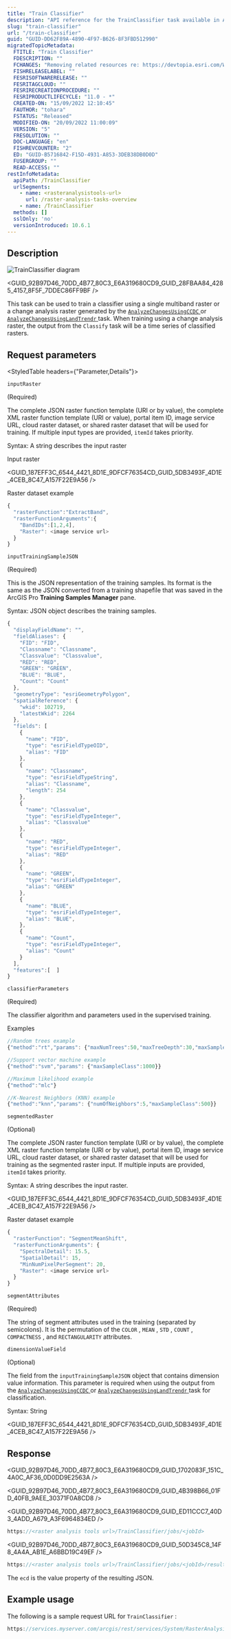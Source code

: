 ```yaml
---
title: "Train Classifier"
description: "API reference for the TrainClassifier task available in ArcGIS Enterprise."
slug: "train-classifier"
url: "/train-classifier"
guid: "GUID-DD62F89A-4890-4F97-B626-8F3FBD512990"
migratedTopicMetadata:
  FTITLE: "Train Classifier"
  FDESCRIPTION: ""
  FCHANGES: "Removing related resources re: https://devtopia.esri.com/WebGIS/arcgis-rest-api-documentation/issues/191"
  FISHRELEASELABEL: ""
  FESRISOFTWARERELEASE: ""
  FESRITAGCLOUD: ""
  FESRIRECREATIONPROCEDURE: ""
  FESRIPRODUCTLIFECYCLE: "11.0 - *"
  CREATED-ON: "15/09/2022 12:10:45"
  FAUTHOR: "tohara"
  FSTATUS: "Released"
  MODIFIED-ON: "20/09/2022 11:00:09"
  VERSION: "5"
  FRESOLUTION: ""
  DOC-LANGUAGE: "en"
  FISHREVCOUNTER: "2"
  ED: "GUID-B5716842-F15D-4931-A853-3DEB38DB0D0D"
  FUSERGROUP: ""
  READ-ACCESS: ""
restInfoMetadata:
  apiPath: /TrainClassifier
  urlSegments:
    - name: <rasteranalysistools-url>
      url: /raster-analysis-tasks-overview
    - name: /TrainClassifier
  methods: []
  sslOnly: 'no'
  versionIntroduced: 10.6.1
---
```



## Description

![TrainClassifier diagram](./images/GUID-EB3673E9-C1AF-4762-B4EF-0FDF0DEFF2A4-web.png)

<GUID_92B97D46_70DD_4B77_80C3_E6A319680CD9_GUID_28FBAA84_4285_4157_8F5F_7DDEC86FF9BF />

This task can be used to train a classifier using a single multiband raster or a change analysis raster generated by the [`AnalyzeChangesUsingCCDC` ](/analyze-change-using-ccdc) or [`AnalyzeChangesUsingLandTrendr` ](/analyze-changes-using-landtrendr) task. When training using a change analysis raster, the output from the `Classify`  task will be a time series of classified rasters.

##  Request parameters

<StyledTable headers={"Parameter,Details"}>

<StyledTableRow>

<StyledTableCell cellStyle="markdown">

`inputRaster` 

(Required)

</StyledTableCell>

<StyledTableCell cellStyle="markdown">

The complete JSON raster function template (URI or by value), the complete XML raster function template (URI or value), portal item ID, image service URL, cloud raster dataset, or shared raster dataset that will be used for training. If multiple input types are provided, `itemId`  takes priority.

Syntax: A string describes the input raster

Input raster 

<GUID_187EFF3C_6544_4421_8D1E_9DFCF76354CD_GUID_5DB3493F_4D1E_4CEB_8C47_A157F22E9A56 />

Raster dataset example

```javascript
{
  "rasterFunction":"ExtractBand",
  "rasterFunctionArguments":{
    "BandIDs":[1,2,4],
    "Raster": <image service url>
  }
}

```

 

</StyledTableCell>

</StyledTableRow>

<StyledTableRow>

<StyledTableCell cellStyle="markdown">

`inputTrainingSampleJSON` 

(Required)

</StyledTableCell>

<StyledTableCell cellStyle="markdown">

This is the JSON representation of the training samples. Its format is the same as the JSON converted from a training shapefile that was saved in the ArcGIS Pro **Training Samples Manager** pane.

Syntax: JSON object describes the training samples.

```javascript
{
  "displayFieldName": "",
  "fieldAliases": {
    "FID": "FID",
    "Classname": "Classname",
    "Classvalue": "Classvalue",
    "RED": "RED",
    "GREEN": "GREEN", 
    "BLUE": "BLUE",
    "Count": "Count"
  },
  "geometryType": "esriGeometryPolygon",
  "spatialReference": {
    "wkid": 102719,
    "latestWkid": 2264
  },
  "fields": [
    {
      "name": "FID",
      "type": "esriFieldTypeOID",
      "alias": "FID"
    },
    {
      "name": "Classname",
      "type": "esriFieldTypeString",
      "alias": "Classname",
      "length": 254
    },
    {
      "name": "Classvalue",
      "type": "esriFieldTypeInteger",
      "alias": "Classvalue"
    },
    {
      "name": "RED",
      "type": "esriFieldTypeInteger",
      "alias": "RED"
    },
    {
      "name": "GREEN",
      "type": "esriFieldTypeInteger",
      "alias": "GREEN"
    },
    {
      "name": "BLUE",
      "type": "esriFieldTypeInteger",
      "alias": "BLUE",
    },
    {
      "name": "Count",
      "type": "esriFieldTypeInteger",
      "alias": "Count"
    }
  ],
  "features":[  ]
}         

```

 

</StyledTableCell>

</StyledTableRow>

<StyledTableRow>

<StyledTableCell cellStyle="markdown">

`classifierParameters` 

(Required)

</StyledTableCell>

<StyledTableCell cellStyle="markdown">

The classifier algorithm and parameters used in the supervised training.

Examples

```javascript
//Random trees example
{"method":"rt","params": {"maxNumTrees":50,"maxTreeDepth":30,"maxSampleClass":1000}}

//Support vector machine example
{"method":"svm","params": {"maxSampleClass":1000}}

//Maximum likelihood example
{"method":"mlc"}

//K-Nearest Neighbors (KNN) example
{"method":"knn","params": {"numOfNeighbors":5,"maxSampleClass":500}}

```

 

</StyledTableCell>

</StyledTableRow>

<StyledTableRow>

<StyledTableCell cellStyle="markdown">

`segmentedRaster` 

(Optional)

</StyledTableCell>

<StyledTableCell cellStyle="markdown">

The complete JSON raster function template (URI or by value), the complete XML raster function template (URI or by value), portal item ID, image service URL, cloud raster dataset, or shared raster dataset that will be used for training as the segmented raster input. If multiple inputs are provided, `itemId`  takes priority.

Syntax: A string describes the input raster.

<GUID_187EFF3C_6544_4421_8D1E_9DFCF76354CD_GUID_5DB3493F_4D1E_4CEB_8C47_A157F22E9A56 />

Raster dataset example

```javascript
{
  "rasterFunction": "SegmentMeanShift",
  "rasterFunctionArguments": {
    "SpectralDetail": 15.5,
    "SpatialDetail": 15,
    "MinNumPixelPerSegment": 20,
    "Raster": <image service url>
  }
}
```

 

</StyledTableCell>

</StyledTableRow>

<StyledTableRow>

<StyledTableCell cellStyle="markdown">

`segmentAttributes` 

(Required)

</StyledTableCell>

<StyledTableCell cellStyle="markdown">

The string of segment attributes used in the training (separated by semicolons). It is the permutation of the `COLOR` , `MEAN` , `STD` , `COUNT` , `COMPACTNESS` , and `RECTANGULARITY`  attributes. 

</StyledTableCell>

</StyledTableRow>

<StyledTableRow>

<StyledTableCell cellStyle="markdown">

`dimensionValueField` 

(Optional)

</StyledTableCell>

<StyledTableCell cellStyle="markdown">

The field from the `inputTrainingSampleJSON`  object that contains dimension value information. This parameter is required when using the output from the [`AnalyzeChangesUsingCCDC` ](/analyze-change-using-ccdc) or [`AnalyzeChangesUsingLandTrendr` ](/analyze-changes-using-landtrendr) task for classification.

Syntax: String

<GUID_187EFF3C_6544_4421_8D1E_9DFCF76354CD_GUID_5DB3493F_4D1E_4CEB_8C47_A157F22E9A56 />

</StyledTableCell>

</StyledTableRow>

</StyledTable>

## Response

<GUID_92B97D46_70DD_4B77_80C3_E6A319680CD9_GUID_1702083F_151C_4A0C_AF36_0D0DD9E2563A />

<GUID_92B97D46_70DD_4B77_80C3_E6A319680CD9_GUID_4B398B66_01FD_40FB_9AEE_30371F0A8CD8 />

<GUID_92B97D46_70DD_4B77_80C3_E6A319680CD9_GUID_ED11CCC7_40D3_4ADD_A679_A3F6964834ED />

```javascript
https://<raster analysis tools url>/TrainClassifier/jobs/<jobId>
```

 

<GUID_92B97D46_70DD_4B77_80C3_E6A319680CD9_GUID_50D345C8_14F8_4A4A_AB1E_A6BBD19C49EF />

```javascript
https://<raster analysis tools url>/TrainClassifier/jobs/<jobId>/results/output_Classifier_Definition
```

 

The `ecd`  is the value property of the resulting JSON.

## Example usage

The following is a sample request URL for `TrainClassifier` :

```javascript
https://services.myserver.com/arcgis/rest/services/System/RasterAnalysisTools/GPServer/TrainClassifier/submitJob
```

 
